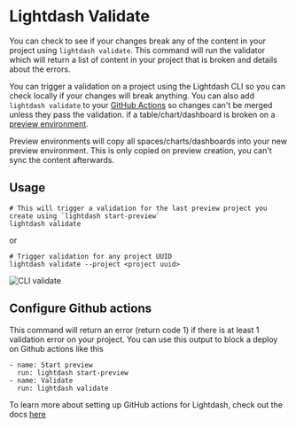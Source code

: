 
# Lightdash Validate

You can check to see if your changes break any of the content in your project using `lightdash validate`. This command will run the validator which will return a list of content in your project that is broken and details about the errors. 

You can trigger a validation on a project using the Lightdash CLI so you can check locally if your changes will break anything. You can also add `lightdash validate` to your [GitHub Actions](#configure-github-actions) so changes can't be merged unless they pass the validation. 
if a table/chart/dashboard is broken on a [preview environment](/guides/cli/how-to-use-lightdash-preview). 

Preview environments will copy all spaces/charts/dashboards into your new preview environment. 
This is only copied on preview creation, you can't sync the content afterwards. 

## Usage 

```
# This will trigger a validation for the last preview project you create using `lightdash start-preview`
lightdash validate 
```

or 

```
# Trigger validation for any project UUID 
lightdash validate --project <project uuid> 
``` 

![CLI validate](./assets/cli-validate.png)


## Configure Github actions  

This command will return an error (return code 1) if there is at least 1 validation error on your project. 
You can use this output to block a deploy on Github actions like this 

```
- name: Start preview 
  run: lightdash start-preview 
- name: Validate 
  run: lightdash validate 
```

To learn more about setting up GitHub actions for Lightdash, check out the docs [here](/snippets/automatically-deploy-your-changes-using-github-action)